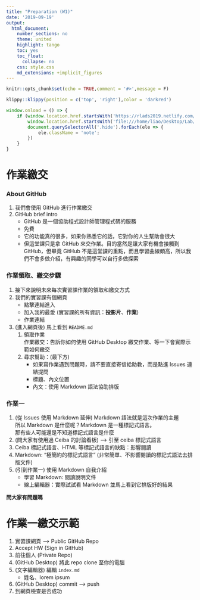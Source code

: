 ```yaml
---
title: "Preparation (W1)"
date: '2019-09-19'
output:
  html_document:
    number_sections: no
    theme: united
    highlight: tango
    toc: yes
    toc_float:
      collapse: no
    css: style.css
    md_extensions: +implicit_figures
---
```


```r
knitr::opts_chunk$set(echo = TRUE,comment = '#>',message = F)
```

```r
klippy::klippy(position = c('top', 'right'),color = 'darkred')
```

```js
window.onload = () => {
    if (window.location.href.startsWith('https://rlads2019.netlify.com/lab/') ||
        window.location.href.startsWith('file:///home/liao/Desktop/Lab/')) {
        document.querySelectorAll('.hide').forEach(ele => {
            ele.className = 'note';
        })
    }
}
```



# 作業繳交

### About GitHub

<!-- About GitHub: s9 -->
<div class="hide" data-tag="About GitHub">
1. 我們會使用 GitHub 進行作業繳交  
2. GitHub brief intro  
    - GitHub 是一個協助程式設計師管理程式碼的服務  
    - 免費  
    - 它的功能真的很多，如果你熟悉它的話，它對你的人生幫助會很大  
    - 但這堂課只是拿 GitHub 來交作業。目的當然是讓大家有機會接觸到 GitHub，但畢竟 GitHub 不是這堂課的重點，而且學習曲線頗高，所以我們不會多做介紹，有興趣的同學可以自行多做探索
</div>


### 作業領取、繳交步驟

<!-- 作業領取、繳交步驟: s10 -->
<div class="hide" data-tag="作業領取、繳交步驟">
1. 接下來說明未來每次實習課作業的領取和繳交方式
2. 我們的實習課有個網頁
    - 點擊連結進入
    - 加入我的最愛 (實習課的所有資訊：**投影片**、**作業**)
    - 作業連結
3. (進入網頁後) 馬上看到 `README.md`
    1. 領取作業  
    作業繳交：告訴你如何使用 GitHub Desktop 繳交作業、等一下會實際示範如何繳交
    1. 尋求幫助：(最下方)
        - 如果寫作業遇到問題時，請不要直接寄信給助教，而是點進 Issues 連結提問
        - 標題、內文位置
        - 內文：使用 Markdown 語法協助排版
</div>


### 作業一

<!-- Intro to Markdown -->
<div class="hide" data-tag="作業一">
1. (從 Issues 使用 Markdown 延伸) Markdown 語法就是這次作業的主題  
所以 Markdown 是什麼呢？Markdown 是一種標記式語言。  
那有些人可能還是不知道標記式語言是什麼
1. (問大家有使用過 Ceiba 的討論看板) --> 引至 ceiba 標記式語言
1. Ceiba 標記式語言、HTML 等標記式語言的缺點：影響閱讀
1. Markdown: "極簡約的標記式語言" (非常簡單、不影響閱讀的標記式語法去排版文件)
1. (引到作業一) 使用 Markdown 自我介紹
    - 學習 Markdown: 閱讀說明文件
    - 線上編輯器：實際試試看 Markdown 並馬上看到它排版好的結果

**問大家有問題嗎**
</div>


# 作業一繳交示範

<!-- 作業一繳交示範 -->
<div class="hide" data-tag="作業一繳交示範">
1. 實習課網頁 --> Public GitHub Repo
1. Accept HW (Sign in GitHub)
1. 前往個人 (Private Repo)
1. (GitHub Desktop) 將此 repo clone 至你的電腦
1. (文字編輯器) 編輯 `index.md`
    - 姓名、lorem ipsum
1. (GitHub Desktop) commit --> push
1. 到網頁檢查是否成功
</div>